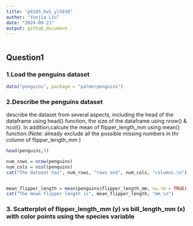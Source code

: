 ```yaml
---
title: "p8105_hw1_yl5830"
author: "Yunjia Liu"
date: "2024-09-21"
output: github_document
---
```


```r

```

## Question1

### 1.Load the penguins dataset
```r
data("penguins", package = "palmerpenguins")
```

### 2.Describe the penguins dataset
describe the dataset from several aspects, including the head of the dataframe using head() function, the size of the dataframe using nrow() & ncol().
In addition,calcute the mean of flipper_length_mm using mean() function.(Note: already exclude all the possible missing numbers in thr column of flipper_length_mm )

```r
head(penguins,5)

num_rows = nrow(penguins)
num_cols = ncol(penguins)
cat("The dataset has", num_rows, "rows and", num_cols, "columns.\n")


mean_flipper_length = mean(penguins$flipper_length_mm, na.rm = TRUE)
cat("The mean flipper length is", mean_flipper_length, "mm.\n")
```

### 3. Scatterplot of flipper_length_mm (y) vs bill_length_mm (x) with color points using the species variable
